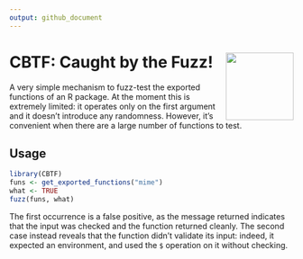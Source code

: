 ```yaml
---
output: github_document
---
```


# CBTF: Caught by the Fuzz! <a href="https://www.youtube.com/watch?v=uJ-mpul94eo"><img src="man/figures/logo.png" align="right" height="120" /></a>

A very simple mechanism to fuzz-test the exported functions of an R package.
At the moment this is extremely limited: it operates only on the first
argument and it doesn't introduce any randomness. However, it's convenient
when there are a large number of functions to test.

## Usage

```r
library(CBTF)
funs <- get_exported_functions("mime")
what <- TRUE
fuzz(funs, what)
```

The first occurrence is a false positive, as the message returned indicates
that the input was checked and the function returned cleanly. The second case
instead reveals that the function didn't validate its input: indeed, it
expected an environment, and used the `$` operation on it without checking.
